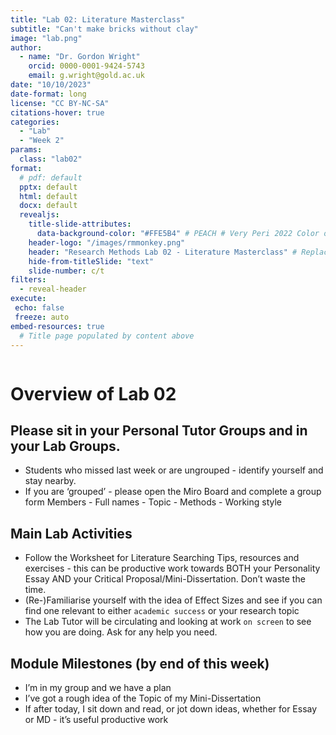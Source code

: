 ```yaml
---
title: "Lab 02: Literature Masterclass"
subtitle: "Can't make bricks without clay"
image: "lab.png"
author: 
  - name: "Dr. Gordon Wright"
    orcid: 0000-0001-9424-5743
    email: g.wright@gold.ac.uk
date: "10/10/2023"
date-format: long
license: "CC BY-NC-SA"
citations-hover: true
categories: 
  - "Lab"
  - "Week 2"
params:
  class: "lab02"
format: 
  # pdf: default
  pptx: default
  html: default
  docx: default
  revealjs: 
    title-slide-attributes: 
      data-background-color: "#FFE5B4" # PEACH # Very Peri 2022 Color of the year
    header-logo: "/images/rmmonkey.png"
    header: "Research Methods Lab 02 - Literature Masterclass" # Replace it
    hide-from-titleSlide: "text"
    slide-number: c/t
filters:
  - reveal-header
execute:
 echo: false
 freeze: auto
embed-resources: true
  # Title page populated by content above
---
```


```{}
```

# Overview of Lab 02

## Please sit in your Personal Tutor Groups and in your Lab Groups.

-   Students who missed last week or are ungrouped - identify yourself
    and stay nearby.
-   If you are 'grouped' - please open the Miro Board and complete a
    group form Members - Full names - Topic - Methods - Working style

## Main Lab Activities

-   Follow the Worksheet for Literature Searching Tips, resources and
    exercises - this can be productive work towards BOTH your
    Personality Essay AND your Critical Proposal/Mini-Dissertation.
    Don't waste the time.
-   (Re-)Familiarise yourself with the idea of Effect Sizes and see if
    you can find one relevant to either `academic success` or your
    research topic
-   The Lab Tutor will be circulating and looking at work `on screen` to
    see how you are doing. Ask for any help you need.

## Module Milestones (by end of this week)

-   I'm in my group and we have a plan
-   I've got a rough idea of the Topic of my Mini-Dissertation
-   If after today, I sit down and read, or jot down ideas, whether for
    Essay or MD - it's useful productive work
